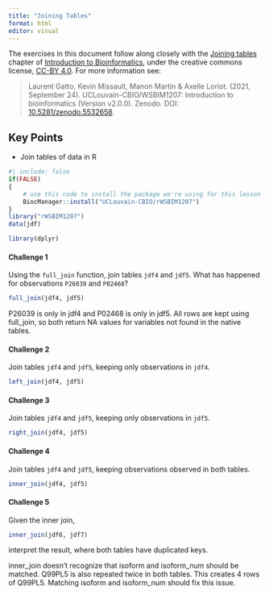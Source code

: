 ```yaml
---
title: "Joining Tables"
format: html
editor: visual
---
```


The exercises in this document follow along closely with the [Joining tables](https://uclouvain-cbio.github.io/WSBIM1207/sec-join.html) chapter of [Introduction to Bioinformatics](https://uclouvain-cbio.github.io/WSBIM1207/index.html), under the creative commons license, [CC-BY 4.0](https://creativecommons.org/licenses/by/4.0/). For more information see:

> Laurent Gatto, Kevin Missault, Manon Martin & Axelle Loriot. (2021, September 24). UCLouvain-CBIO/WSBIM1207: Introduction to bioinformatics (Version v2.0.0). Zenodo. DOI: [10.5281/zenodo.5532658](https://doi.org/10.5281/zenodo.5532658).

<!-- see also https://github.com/UCLouvain-CBIO/WSBIM1207/blob/47465271c0ffc4eac5dd476779a1e5a759a6922e/50-joining-tables.Rmd for the exact version referred to here -->

::: callout-tip
## Key Points

-   Join tables of data in R
:::

```r
#| include: false
if(FALSE)
{
    # use this code to install the package we're using for this lesson
    BiocManager::install("UCLouvain-CBIO/rWSBIM1207")
}
library("rWSBIM1207")
data(jdf)

library(dplyr)
```

#### Challenge 1

Using the `full_join` function, join tables `jdf4` and `jdf5`. What has happened for observations `P26039` and `P02468`?

<!-- Challenge 1 answer begin -->

```r
full_join(jdf4, jdf5)
```

P26039 is only in jdf4 and P02468 is only in jdf5. All rows are kept using full_join, so both return NA values for variables not found in the native tables.

<!-- Challenge 1 answer end -->

#### Challenge 2

Join tables `jdf4` and `jdf5`, keeping only observations in `jdf4`.

<!-- Challenge 2 answer begin -->

```r
left_join(jdf4, jdf5)
```

<!-- Challenge 2 answer end -->

#### Challenge 3

Join tables `jdf4` and `jdf5`, keeping only observations in `jdf5`.

<!-- Challenge 3 answer begin -->

```r
right_join(jdf4, jdf5)
```

<!-- Challenge 3 answer end -->

#### Challenge 4

Join tables `jdf4` and `jdf5`, keeping observations observed in both tables.

<!-- Challenge 4 answer begin -->

```r
inner_join(jdf4, jdf5)
```

<!-- Challenge 4 answer end -->

#### Challenge 5

Given the inner join,

```r
inner_join(jdf6, jdf7)
```

interpret the result, where both tables have duplicated keys.

<!-- Challenge 5 answer begin -->

inner_join doesn't recognize that isoform and isoform_num should be matched. Q99PL5 is also repeated twice in both tables. This creates 4 rows of Q99PL5. Matching isoform and isoform_num should fix this issue.

<!-- Challenge 5 answer end -->
